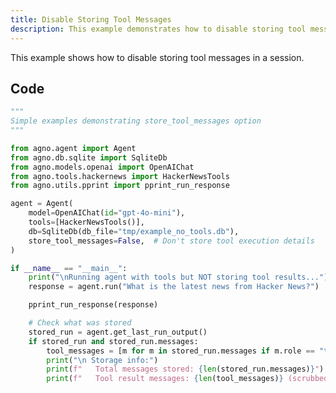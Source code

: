 ```yaml
---
title: Disable Storing Tool Messages
description: This example demonstrates how to disable storing tool messages in a session.
---
```


This example shows how to disable storing tool messages in a session.

## Code

```python disable_storing_tool_messages.py
"""
Simple examples demonstrating store_tool_messages option
"""

from agno.agent import Agent
from agno.db.sqlite import SqliteDb
from agno.models.openai import OpenAIChat
from agno.tools.hackernews import HackerNewsTools
from agno.utils.pprint import pprint_run_response

agent = Agent(
    model=OpenAIChat(id="gpt-4o-mini"),
    tools=[HackerNewsTools()],
    db=SqliteDb(db_file="tmp/example_no_tools.db"),
    store_tool_messages=False,  # Don't store tool execution details
)

if __name__ == "__main__":
    print("\nRunning agent with tools but NOT storing tool results...")
    response = agent.run("What is the latest news from Hacker News?")

    pprint_run_response(response)

    # Check what was stored
    stored_run = agent.get_last_run_output()
    if stored_run and stored_run.messages:
        tool_messages = [m for m in stored_run.messages if m.role == "tool"]
        print("\n Storage info:")
        print(f"   Total messages stored: {len(stored_run.messages)}")
        print(f"   Tool result messages: {len(tool_messages)} (scrubbed!)")
```